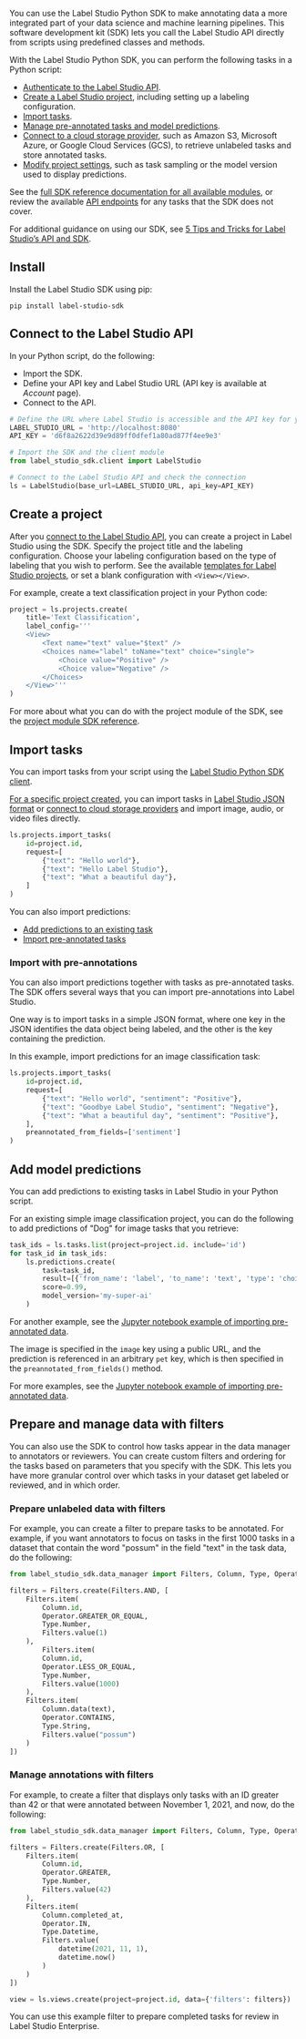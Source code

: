 You can use the Label Studio Python SDK to make annotating data a more integrated part of your data science and machine learning pipelines. This software development kit (SDK) lets you call the Label Studio API directly from scripts using predefined classes and methods.

With the Label Studio Python SDK, you can perform the following tasks in a Python script:
- [Authenticate to the Label Studio API](#Start-using-the-Label-Studio-Python-SDK).
- [Create a Label Studio project](#Create-a-project-with-the-Label-Studio-Python-SDK), including setting up a labeling configuration.
- [Import tasks](#Import-tasks-with-the-Label-Studio-Python-SDK).
- [Manage pre-annotated tasks and model predictions](#Add-predictions-to-existing-tasks-with-the-Label-Studio-Python-SDK).
- [Connect to a cloud storage provider](https://github.com/heartexlabs/label-studio-sdk/blob/master/examples/annotate_data_from_gcs/annotate_data_from_gcs.ipynb), such as Amazon S3, Microsoft Azure, or Google Cloud Services (GCS), to retrieve unlabeled tasks and store annotated tasks.
- [Modify project settings](https://labelstud.io/sdk/project.html#label_studio_sdk.project.Project.set_params), such as task sampling or the model version used to display predictions.

See the [full SDK reference documentation for all available modules](https://labelstud.io/sdk/), or review the available [API endpoints](/api) for any tasks that the SDK does not cover.

<Tip>For additional guidance on using our SDK, see [5 Tips and Tricks for Label Studio’s API and SDK](https://labelstud.io/blog/5-tips-and-tricks-for-label-studio-s-api-and-sdk/).</Tip>

## Install

Install the Label Studio SDK using pip:
```
pip install label-studio-sdk
```

## Connect to the Label Studio API
In your Python script, do the following:

- Import the SDK.
- Define your API key and Label Studio URL (API key is available at _Account_ page).
- Connect to the API.

```python
# Define the URL where Label Studio is accessible and the API key for your user account
LABEL_STUDIO_URL = 'http://localhost:8080'
API_KEY = 'd6f8a2622d39e9d89ff0dfef1a80ad877f4ee9e3'

# Import the SDK and the client module
from label_studio_sdk.client import LabelStudio

# Connect to the Label Studio API and check the connection
ls = LabelStudio(base_url=LABEL_STUDIO_URL, api_key=API_KEY)
```

## Create a project

After you [connect to the Label Studio API](#Connect-to-the-Label-Studio-API), you can create a project in Label Studio using the SDK.
Specify the project title and the labeling configuration. Choose your labeling configuration based on the type of labeling that you wish to perform. See the available [templates for Label Studio projects](https://labelstud.io/templates), or set a blank configuration with `<View></View>`.

For example, create a text classification project in your Python code:
```python
project = ls.projects.create(
    title='Text Classification',
    label_config='''
    <View>
        <Text name="text" value="$text" />
        <Choices name="label" toName="text" choice="single">
            <Choice value="Positive" />
            <Choice value="Negative" />
        </Choices>
    </View>'''
)
```

For more about what you can do with the project module of the SDK, see the [project module SDK reference](https://labelstud.io/sdk/project.html).

## Import tasks

You can import tasks from your script using the [Label Studio Python SDK client](#Connect-to-the-Label-Studio-API).

[For a specific project created](#Create-a-project), you can import tasks in [Label Studio JSON format](tasks.html#Basic-Label-Studio-JSON-format) or [connect to cloud storage providers](https://github.com/heartexlabs/label-studio-sdk/blob/master/examples/annotate_data_from_gcs/annotate_data_from_gcs.ipynb) and import image, audio, or video files directly.

```python
ls.projects.import_tasks(
    id=project.id,
    request=[
        {"text": "Hello world"},
        {"text": "Hello Label Studio"},
        {"text": "What a beautiful day"},
    ]
)
```

You can also import predictions:
- [Add predictions to an existing task](#Add-predictions-to-existing-tasks-with-the-Label-Studio-Python-SDK)
- [Import pre-annotated tasks](#Import-pre-annotated-tasks-into-Label-Studio)

### Import with pre-annotations

You can also import predictions together with tasks as pre-annotated tasks. The SDK offers several ways that you can import pre-annotations into Label Studio.

One way is to import tasks in a simple JSON format, where one key in the JSON identifies the data object being labeled, and the other is the key containing the prediction.

In this example, import predictions for an image classification task:
```python
ls.projects.import_tasks(
    id=project.id,
    request=[
        {"text": "Hello world", "sentiment": "Positive"},
        {"text": "Goodbye Label Studio", "sentiment": "Negative"},
        {"text": "What a beautiful day", "sentiment": "Positive"},
    ],
    preannotated_from_fields=['sentiment']
)
```

## Add model predictions

You can add predictions to existing tasks in Label Studio in your Python script.

For an existing simple image classification project, you can do the following to add predictions of "Dog" for image tasks that you retrieve:
```python
task_ids = ls.tasks.list(project=project.id. include='id')
for task_id in task_ids:
    ls.predictions.create(
        task=task_id,
        result=[{'from_name': 'label', 'to_name': 'text', 'type': 'choices', 'value': {'choices': ['Positive']}}],
        score=0.99,
        model_version='my-super-ai'
    )
```

For another example, see the [Jupyter notebook example of importing pre-annotated data](https://github.com/heartexlabs/label-studio-sdk/blob/master/examples/import_preannotations/import_preannotations.ipynb).

The image is specified in the `image` key using a public URL, and the prediction is referenced in an arbitrary `pet` key, which is then specified in the `preannotated_from_fields()` method.

For more examples, see the [Jupyter notebook example of importing pre-annotated data](https://github.com/heartexlabs/label-studio-sdk/blob/master/examples/import_preannotations/import_preannotations.ipynb).

## Prepare and manage data with filters

You can also use the SDK to control how tasks appear in the data manager to annotators or reviewers. You can create custom filters and ordering for the tasks based on parameters that you specify with the SDK. This lets you have more granular control over which tasks in your dataset get labeled or reviewed, and in which order.

### Prepare unlabeled data with filters

For example, you can create a filter to prepare tasks to be annotated. For example, if you want annotators to focus on tasks in the first 1000 tasks in a dataset that contain the word "possum" in the field "text" in the task data, do the following:
```python
from label_studio_sdk.data_manager import Filters, Column, Type, Operator

filters = Filters.create(Filters.AND, [
    Filters.item(
        Column.id,
        Operator.GREATER_OR_EQUAL,
        Type.Number,
        Filters.value(1)
    ),
        Filters.item(
        Column.id,
        Operator.LESS_OR_EQUAL,
        Type.Number,
        Filters.value(1000)
    ),
    Filters.item(
        Column.data(text),
        Operator.CONTAINS,
        Type.String,
        Filters.value("possum")
    )
])
```

### Manage annotations with filters

For example, to create a filter that displays only tasks with an ID greater than 42 or that were annotated between November 1, 2021, and now, do the following:
```python
from label_studio_sdk.data_manager import Filters, Column, Type, Operator

filters = Filters.create(Filters.OR, [
    Filters.item(
        Column.id,
        Operator.GREATER,
        Type.Number,
        Filters.value(42)
    ),
    Filters.item(
        Column.completed_at,
        Operator.IN,
        Type.Datetime,
        Filters.value(
            datetime(2021, 11, 1),
            datetime.now()
        )
    )
])

view = ls.views.create(project=project.id, data={'filters': filters})
```
You can use this example filter to prepare completed tasks for review in Label Studio Enterprise.
